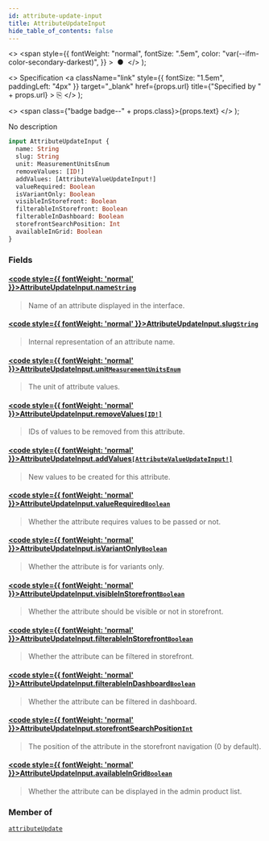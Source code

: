 ```yaml
---
id: attribute-update-input
title: AttributeUpdateInput
hide_table_of_contents: false
---
```


  <>
    <span
      style={{
        fontWeight: "normal",
        fontSize: ".5em",
        color: "var(--ifm-color-secondary-darkest)",
      }}
    >
      &nbsp;●&nbsp;
    </span>
  </>
);

  <>
    Specification
    <a
      className="link"
      style={{ fontSize: "1.5em", paddingLeft: "4px" }}
      target="\_blank"
      href={props.url}
      title={"Specified by " + props.url}
    >
      ⎘
    </a>
  </>
);

  <>
    <span class={"badge badge--" + props.class}>{props.text}</span>
  </>
);

No description

```graphql
input AttributeUpdateInput {
  name: String
  slug: String
  unit: MeasurementUnitsEnum
  removeValues: [ID!]
  addValues: [AttributeValueUpdateInput!]
  valueRequired: Boolean
  isVariantOnly: Boolean
  visibleInStorefront: Boolean
  filterableInStorefront: Boolean
  filterableInDashboard: Boolean
  storefrontSearchPosition: Int
  availableInGrid: Boolean
}
```

### Fields

#### [<code style={{ fontWeight: 'normal' }}>AttributeUpdateInput.<b>name</b></code>](#)<Bullet />[`String`](../../api-reference/scalars/string) <Badge class="secondary" text="scalar"/>

> Name of an attribute displayed in the interface.

#### [<code style={{ fontWeight: 'normal' }}>AttributeUpdateInput.<b>slug</b></code>](#)<Bullet />[`String`](../../api-reference/scalars/string) <Badge class="secondary" text="scalar"/>

> Internal representation of an attribute name.

#### [<code style={{ fontWeight: 'normal' }}>AttributeUpdateInput.<b>unit</b></code>](#)<Bullet />[`MeasurementUnitsEnum`](../../api-reference/enums/measurement-units-enum) <Badge class="secondary" text="enum"/>

> The unit of attribute values.

#### [<code style={{ fontWeight: 'normal' }}>AttributeUpdateInput.<b>removeValues</b></code>](#)<Bullet />[`[ID!]`](../../api-reference/scalars/id) <Badge class="secondary" text="list"/> <Badge class="secondary" text="scalar"/>

> IDs of values to be removed from this attribute.

#### [<code style={{ fontWeight: 'normal' }}>AttributeUpdateInput.<b>addValues</b></code>](#)<Bullet />[`[AttributeValueUpdateInput!]`](../../api-reference/inputs/attribute-value-update-input) <Badge class="secondary" text="list"/> <Badge class="secondary" text="input"/>

> New values to be created for this attribute.

#### [<code style={{ fontWeight: 'normal' }}>AttributeUpdateInput.<b>valueRequired</b></code>](#)<Bullet />[`Boolean`](../../api-reference/scalars/boolean) <Badge class="secondary" text="scalar"/>

> Whether the attribute requires values to be passed or not.

#### [<code style={{ fontWeight: 'normal' }}>AttributeUpdateInput.<b>isVariantOnly</b></code>](#)<Bullet />[`Boolean`](../../api-reference/scalars/boolean) <Badge class="secondary" text="scalar"/>

> Whether the attribute is for variants only.

#### [<code style={{ fontWeight: 'normal' }}>AttributeUpdateInput.<b>visibleInStorefront</b></code>](#)<Bullet />[`Boolean`](../../api-reference/scalars/boolean) <Badge class="secondary" text="scalar"/>

> Whether the attribute should be visible or not in storefront.

#### [<code style={{ fontWeight: 'normal' }}>AttributeUpdateInput.<b>filterableInStorefront</b></code>](#)<Bullet />[`Boolean`](../../api-reference/scalars/boolean) <Badge class="secondary" text="scalar"/>

> Whether the attribute can be filtered in storefront.

#### [<code style={{ fontWeight: 'normal' }}>AttributeUpdateInput.<b>filterableInDashboard</b></code>](#)<Bullet />[`Boolean`](../../api-reference/scalars/boolean) <Badge class="secondary" text="scalar"/>

> Whether the attribute can be filtered in dashboard.

#### [<code style={{ fontWeight: 'normal' }}>AttributeUpdateInput.<b>storefrontSearchPosition</b></code>](#)<Bullet />[`Int`](../../api-reference/scalars/int) <Badge class="secondary" text="scalar"/>

> The position of the attribute in the storefront navigation (0 by default).

#### [<code style={{ fontWeight: 'normal' }}>AttributeUpdateInput.<b>availableInGrid</b></code>](#)<Bullet />[`Boolean`](../../api-reference/scalars/boolean) <Badge class="secondary" text="scalar"/>

> Whether the attribute can be displayed in the admin product list.

### Member of

[`attributeUpdate`](../../api-reference/mutations/attribute-update) <Badge class="secondary" text="mutation"/>
